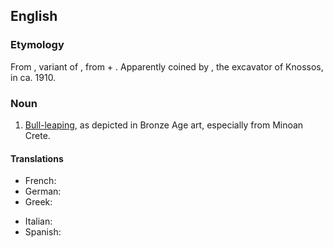 ==English==
{{wikipedia|lang=en}}

===Etymology===
From {{etyl|grc}} {{term|ταυροκαθάψια|tr=taurokathapsia|lang=grc}}, variant of {{term|ταυροκάθαψις|tr=taurokathapsis|lang=grc}}, from {{term|ταῦρος||bull|tr=tauros|lang=grc}} + {{term|κάθαψις|tr=kathapsis|lang=grc}}. Apparently coined by {{w|Arthur Evans}}, the excavator of Knossos, in ca. 1910.

===Noun===
{{en-noun|-}}

# {{rare}} [[bull-leaping|Bull-leaping]], as depicted in Bronze Age art, especially from Minoan Crete.

====Translations====
{{trans-top|bull-leaping}}
* French: {{t-|fr|taurokathapsie|f}}
* German: {{t-|de|Stiersprung|m}}
* Greek: {{t-|el|ταυροκαθάψια|f}}
{{trans-mid}}
* Italian: {{t-|it|taurocatapsia|f}}
* Spanish: {{t-|es|taurocatapsia|f}}
{{trans-bottom}}